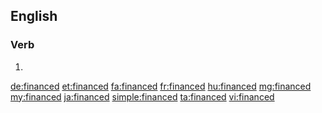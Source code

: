 ==English==

===Verb===
{{head|en}}

# {{en-past of|finance}}

[[de:financed]]
[[et:financed]]
[[fa:financed]]
[[fr:financed]]
[[hu:financed]]
[[mg:financed]]
[[my:financed]]
[[ja:financed]]
[[simple:financed]]
[[ta:financed]]
[[vi:financed]]